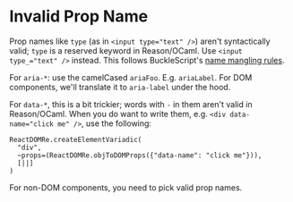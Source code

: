 # Invalid Prop Name

Prop names like `type` (as in `<input type="text" />`) aren't syntactically valid; `type` is a reserved keyword in Reason/OCaml. Use `<input type_="text" />` instead. This follows BuckleScript's [name mangling rules](/docs/reason-compiler/latest/object#rename-fields).

For `aria-*`: use the camelCased `ariaFoo`. E.g. `ariaLabel`. For DOM components, we'll translate it to `aria-label` under the hood.

For `data-*`, this is a bit trickier; words with `-` in them aren't valid in Reason/OCaml. When you do want to write them, e.g. `<div data-name="click me" />`, use the following:

```reason
ReactDOMRe.createElementVariadic(
  "div",
  ~props=(ReactDOMRe.objToDOMProps({"data-name": "click me"})),
  [||]
)
```

For non-DOM components, you need to pick valid prop names.
